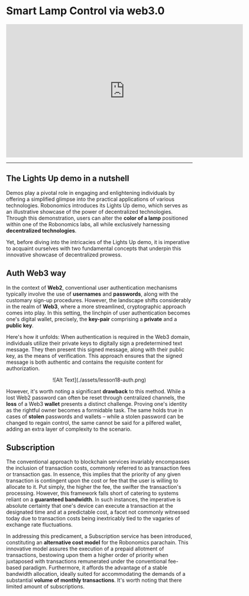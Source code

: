 # Smart Lamp Control via web3.0

<center>
<iframe width="640" height="360"
    src="https://www.youtube.com/embed/FZV0-MSSsBc?fs=2&autoplay=0" frameborder="0"
    allow="fullscreen; accelerometer; autoplay; clipboard-write; encrypted-media; gyroscope; picture-in-picture" allowfullscreen></iframe>
</center>
<hr/>

## **The Lights Up demo in a nutshell**

Demos play a pivotal role in engaging and enlightening individuals by offering a simplified glimpse into the practical applications of various technologies.  Robonomics introduces its Lights Up demo, which serves as an illustrative showcase of the power of decentralized technologies. Through this demonstration, users can alter the **color of a lamp** positioned within one of the Robonomics labs, all while exclusively harnessing **decentralized technologies**.

Yet, before diving into the intricacies of the Lights Up demo, it is imperative to acquaint ourselves with two fundamental concepts that underpin this innovative showcase of decentralized prowess.

## **Auth Web3 way**

In the context of **Web2**, conventional user authentication mechanisms typically involve the use of **usernames** and **passwords**, along with the customary sign-up procedures. However, the landscape shifts considerably in the realm of **Web3**, where a more streamlined, cryptographic approach comes into play. In this setting, the linchpin of user authentication becomes one's digital wallet, precisely, the **key-pair** comprising a **private** and a **public key**.

Here's how it unfolds: When authentication is required in the Web3 domain, individuals utilize their private keys to digitally sign a predetermined text message. They then present this signed message, along with their public key, as the means of verification. This approach ensures that the signed message is both authentic and contains the requisite content for authorization.

<center>
![Alt Text](./assets/lesson18-auth.png)
</center>

However, it's worth noting a significant **drawback** to this method. While a lost Web2 password can often be reset through centralized channels, the **loss** of a Web3 **wallet** presents a distinct challenge. Proving one's identity as the rightful owner becomes a formidable task. The same holds true in cases of **stolen** passwords and wallets – while a stolen password can be changed to regain control, the same cannot be said for a pilfered wallet, adding an extra layer of complexity to the scenario.

## **Subscription**

The conventional approach to blockchain services invariably encompasses the inclusion of transaction costs, commonly referred to as transaction fees or transaction gas. In essence, this implies that the priority of any given transaction is contingent upon the cost or fee that the user is willing to allocate to it. Put simply, the higher the fee, the swifter the transaction's processing. However, this framework falls short of catering to systems reliant on a **guaranteed bandwidth**. In such instances, the imperative is absolute certainty that one's device can execute a transaction at the designated time and at a predictable cost, a facet not commonly witnessed today due to transaction costs being inextricably tied to the vagaries of exchange rate fluctuations.

In addressing this predicament, a Subscription service has been introduced, constituting an **alternative cost model** for the Robonomics parachain. This innovative model assures the execution of a prepaid allotment of transactions, bestowing upon them a higher order of priority when juxtaposed with transactions remunerated under the conventional fee-based paradigm. Furthermore, it affords the advantage of a stable bandwidth allocation, ideally suited for accommodating the demands of a substantial **volume of monthly transactions**. It's worth noting that there limited amount of subscriptions.
